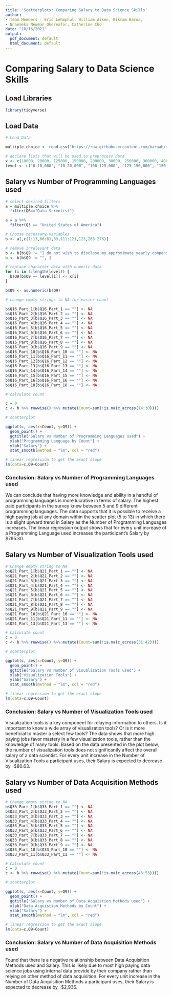 ---
title: 'Scatterplots: Comparing Salary to Data Science Skills'
author:
- Team Members - Eric Lehmphul, William Aiken, Bikram Barua,
- Nnaemeka Newman Okereafor, Catherine Cho
date: "10/16/2021"
output:
  pdf_document: default
  html_document: default
---

# Comparing Salary to Data Science Skills

## Load Libraries
```{r}
library(tidyverse)
```

## Load Data
```{r}
# Load Data

multiple.choice <- read.csv("https://raw.githubusercontent.com/baruab/msdsrepo/main/Project_3_607/kaggle-survey-2018/multipleChoiceResponses.csv")

# declare lists that will be used to preprocess data
x <- c(10000, 20000, 125000, 150000, 200000, 30000, 250000, 300000, 40000, 400000, 50000, 500000, 60000, 600000, 70000, 80000, 90000, 100000)
level <- c("0-10,000", "10-20,000", "100-125,000", "125-150,000", "150-200,000", "20-30,000", "200-250,000", "250-300,000", "30-40,000", "300-400,000", "40-50,000", "400-500,000", "50-60,000", "500,000+", "60-70,000", "70-80,000", "80-90,000", "90-100,000")
```

## Salary vs Number of Programming Languages used

```{r}
# select desired filters
a = multiple.choice %>%
  filter(Q6=="Data Scientist")

a = a %>%
  filter(Q3 == "United States of America")

# Choose necessary variables
b <- a[,c(1:13,66:81,83,111:121,123,266:276)]

# remove irrelevant data
b <- b[b$Q9 != "I do not wish to disclose my approximate yearly compensation", ]  
b <- b[b$Q9 != "", ] 

# replace character data with numeric data
for (i in 1:length(level)) {
  b$Q9[b$Q9 == level[i]] <- x[i] 
}

b$Q9 <- as.numeric(b$Q9)

# change empty strings to NA for easier count

b$Q16_Part_1[b$Q16_Part_1 == ""] <- NA
b$Q16_Part_2[b$Q16_Part_2 == ""] <- NA
b$Q16_Part_3[b$Q16_Part_3 == ""] <- NA
b$Q16_Part_4[b$Q16_Part_4 == ""] <- NA
b$Q16_Part_5[b$Q16_Part_5 == ""] <- NA
b$Q16_Part_6[b$Q16_Part_6 == ""] <- NA
b$Q16_Part_7[b$Q16_Part_7 == ""] <- NA
b$Q16_Part_8[b$Q16_Part_8 == ""] <- NA
b$Q16_Part_9[b$Q16_Part_9 == ""] <- NA
b$Q16_Part_10[b$Q16_Part_10 == ""] <- NA
b$Q16_Part_11[b$Q16_Part_11 == ""] <- NA
b$Q16_Part_12[b$Q16_Part_12 == ""] <- NA
b$Q16_Part_13[b$Q16_Part_13 == ""] <- NA
b$Q16_Part_14[b$Q16_Part_14 == ""] <- NA
b$Q16_Part_15[b$Q16_Part_15 == ""] <- NA
b$Q16_Part_16[b$Q16_Part_16 == ""] <- NA
b$Q16_Part_18[b$Q16_Part_18 == ""] <- NA

# calculate count

c = 0
c <- b %>% rowwise() %>% mutate(Count=sum(!is.na(c_across(14:30))))

# scatterplot

ggplot(c, aes(x=Count, y=Q9)) +
  geom_point() +
  ggtitle("Salary vs Number of Programming Languages used") +
  xlab("Programming Language by Count") +
  ylab("Salary") +
  stat_smooth(method = "lm", col = "red")
```

```{r}
# linear regression to get the exact slope
lm(data=c,Q9~Count)
```

### Conclusion: Salary vs Number of Programming Languages used

We can conclude that having more knowledge and ability in a handful of programming languages is more lucrative in terms of salary. The highest paid participants in the survey knew between 5 and 9 different programming languages. The data supports that it is possible to receive a high paying job at any domain within the scatter plot (5 to 13) in which there is a slight upward trend in Salary as the Number of Programming Languages increases. The linear regression output shows that for every unit increase of a Programming Language used increases the participant's Salary by $795.30.

## Salary vs Number of Visualization Tools used

```{r}
# Change empty string to NA
b$Q21_Part_1[b$Q21_Part_1 == ""] <- NA
b$Q21_Part_2[b$Q21_Part_2 == ""] <- NA
b$Q21_Part_3[b$Q21_Part_3 == ""] <- NA
b$Q21_Part_4[b$Q21_Part_4 == ""] <- NA
b$Q21_Part_5[b$Q21_Part_5 == ""] <- NA
b$Q21_Part_6[b$Q21_Part_6 == ""] <- NA
b$Q21_Part_7[b$Q21_Part_7 == ""] <- NA
b$Q21_Part_8[b$Q21_Part_8 == ""] <- NA
b$Q21_Part_9[b$Q21_Part_9 == ""] <- NA
b$Q21_Part_10[b$Q21_Part_10 == ""] <- NA
b$Q21_Part_11[b$Q21_Part_11 == ""] <- NA
b$Q21_Part_13[b$Q21_Part_13 == ""] <- NA

# Calculate count
c = 0
c <- b %>% rowwise() %>% mutate(Count=sum(!is.na(c_across(31:42))))

# scatterplot

ggplot(c, aes(x=Count, y=Q9)) +
  geom_point() +
  ggtitle("Salary vs Number of Visualization Tools used") +
  xlab("Visualization Tools") +
  ylab("Salary") +
  stat_smooth(method = "lm", col = "red")
```

```{r}
# linear regression to get the exact slope
lm(data=c,Q9~Count)
```

### Conclusion: Salary vs Number of Visualization Tools used

Visualization tools is a key component for relaying information to others. Is it important to know a wide array of visualization tools? Or is it more beneficial to master a select few tools? The data shows that more high paying jobs favor mastery in a few visualization tools, rather than the knowledge of many tools. Based on the data presented in the plot below, the number of visualization tools does not significantly affect the overall salary of a data scientist. For every unit increase in the Number of Visualization Tools a participant uses, their Salary is expected to decrease by -$80.63.


## Salary vs Number of Data Acquisition Methods used

```{r}
# Change empty string to NA
b$Q33_Part_1[b$Q33_Part_1 == ""] <- NA
b$Q33_Part_2[b$Q33_Part_2 == ""] <- NA
b$Q33_Part_3[b$Q33_Part_3 == ""] <- NA
b$Q33_Part_4[b$Q33_Part_4 == ""] <- NA
b$Q33_Part_5[b$Q33_Part_5 == ""] <- NA
b$Q33_Part_6[b$Q33_Part_6 == ""] <- NA
b$Q33_Part_7[b$Q33_Part_7 == ""] <- NA
b$Q33_Part_8[b$Q33_Part_8 == ""] <- NA
b$Q33_Part_9[b$Q33_Part_9 == ""] <- NA
b$Q33_Part_10[b$Q33_Part_10 == ""] <- NA
b$Q33_Part_11[b$Q33_Part_11 == ""] <- NA

# Calculate count
c = 0
c <- b %>% rowwise() %>% mutate(Count=sum(!is.na(c_across(43:53))))

# scatterplot

ggplot(c, aes(x=Count, y=Q9)) +
  geom_point() +
  ggtitle("Salary vs Number of Data Acquistion Methods used") +
  xlab("Data Acquistion Methods by Count") +
  ylab("Salary") +
  stat_smooth(method = "lm", col = "red")
```

```{r}
# linear regression to get the exact slope
lm(data=c,Q9~Count) 
```


### Conclusion: Salary vs Number of Data Acquisition Methods used

Found that there is a negative relationship between Data Acquisition Methods used and Salary. This is likely due to most high paying data science jobs using internal data provide by their company rather than relying on other method of data acquisition. For every unit increase in the Number of Data Acquisition Methods a participant uses, their Salary is expected to decrease by -$2,936.